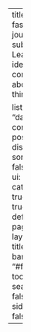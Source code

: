 ---
title: "My fast.ai journey"
subtitle: Learnings, ideas and commentary about all things fastai

listing:
  sort: "date desc"
  contents: 
    - posts/
    - dissertation/
  sort-ui: false
  filter-ui: false
  categories: true
  feed: true
  type: default
page-layout: full
title-block-banner: "#fcf9ef"
toc: false
search: false
sidebar: false
---